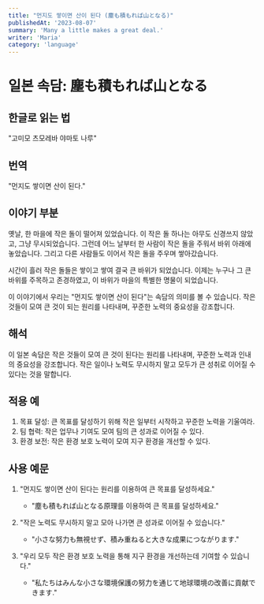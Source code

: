 ```yaml
---
title: "먼지도 쌓이면 산이 된다 (塵も積もれば山となる)"
publishedAt: '2023-08-07'
summary: 'Many a little makes a great deal.'
writer: 'Maria'
category: 'language'
---
```


# 일본 속담: 塵も積もれば山となる

## 한글로 읽는 법
"고미모 츠모레바 야마토 나루"

## 번역
"먼지도 쌓이면 산이 된다."

## 이야기 부분
옛날, 한 마을에 작은 돌이 떨어져 있었습니다. 이 작은 돌 하나는 아무도 신경쓰지 않았고, 그냥 무시되었습니다. 그런데 어느 날부터 한 사람이 작은 돌을 주워서 바위 아래에 놓았습니다. 그리고 다른 사람들도 이어서 작은 돌을 주우며 쌓아갔습니다.

시간이 흘러 작은 돌들은 쌓이고 쌓여 결국 큰 바위가 되었습니다. 이제는 누구나 그 큰 바위를 주목하고 존경하였고, 이 바위가 마을의 특별한 명물이 되었습니다.

이 이야기에서 우리는 "먼지도 쌓이면 산이 된다"는 속담의 의미를 볼 수 있습니다. 작은 것들이 모여 큰 것이 되는 원리를 나타내며, 꾸준한 노력의 중요성을 강조합니다.

## 해석
이 일본 속담은 작은 것들이 모여 큰 것이 된다는 원리를 나타내며, 꾸준한 노력과 인내의 중요성을 강조합니다. 작은 일이나 노력도 무시하지 말고 모두가 큰 성취로 이어질 수 있다는 것을 말합니다.

## 적용 예
1. 목표 달성: 큰 목표를 달성하기 위해 작은 일부터 시작하고 꾸준한 노력을 기울여라.
2. 팀 협력: 작은 업무나 기여도 모여 팀의 큰 성과로 이어질 수 있다.
3. 환경 보전: 작은 환경 보호 노력이 모여 지구 환경을 개선할 수 있다.

## 사용 예문
1. "먼지도 쌓이면 산이 된다는 원리를 이용하여 큰 목표를 달성하세요."
   - "塵も積もれば山となる原理를 이용하여 큰 목표를 달성하세요."

2. "작은 노력도 무시하지 말고 모아 나가면 큰 성과로 이어질 수 있습니다."
   - "小さな努力も無視せず、積み重ねると大きな成果につながります."

3. "우리 모두 작은 환경 보호 노력을 통해 지구 환경을 개선하는데 기여할 수 있습니다."
   - "私たちはみんな小さな環境保護の努力を通じて地球環境の改善に貢献できます."
